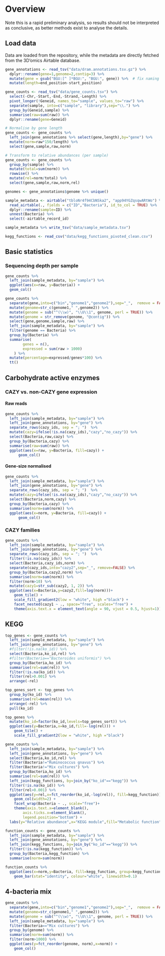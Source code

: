 # Overview

Note this is a rapid preliminary analysis, so results should not be interpreted as conclusive, as better methods exist to analyse the details.

## Load data

Data are loaded from the repository, while the metadata are directly fetched from the 3D'omics Airtable database.

```r
gene_annotations <- read_tsv("data/dram.annotations.tsv.gz") %>% 
  dplyr::rename(gene=1,genome=2,contig=3) %>% 
  mutate(gene = gsub("BGU:[^ ]*BGU:", "BGU:", gene)) %>%  # fix naming error
  mutate(length=end_position-start_position)

gene_counts <- read_tsv("data/gene_counts.tsv") %>% 
  select(-Chr,-Start,-End,-Strand,-Length) %>% 
  pivot_longer(!Geneid, names_to="sample", values_to="raw") %>%
  separate(sample, into=c("sample", "library"),sep="\\.") %>% 
  group_by(Geneid,sample) %>% 
  summarise(raw=sum(raw)) %>% 
  dplyr::rename(gene=Geneid)

# Normalise by gene length
gene_counts <- gene_counts %>% 
  left_join(gene_annotations %>% select(gene,length),by="gene") %>% 
  mutate(norm=raw*150/length) %>% 
  select(gene,sample,raw,norm)

# Transform to relative abundances (per sample)
gene_counts <- gene_counts %>% 
  group_by(sample) %>% 
  mutate(total=sum(norm)) %>% 
  rowwise() %>% 
  mutate(rel=norm/total) %>% 
  select(gene,sample,raw,norm,rel)

genomes <- gene_annotations$genome %>% unique()

sample_metadata <- airtable("tbloNr4f94CbNSka2", "app94YGZqsqwARtWo") %>%
  read_airtable(., fields = c("ID","Bacteria"), id_to_col = TRUE) %>% 
  dplyr::rename(sample=ID) %>% 
  unnest(Bacteria) %>% 
  select(-airtable_record_id)

sample_metadata %>% write_tsv("data/sample_metadata.tsv")

kegg_functions <- read_csv("data/kegg_functions_pivoted_clean.csv")
```

## Basic statistics

### Sequencing depth per sample

```r
gene_counts %>% 
  left_join(sample_metadata, by="sample") %>% 
  ggplot(aes(x=raw, y=Bacteria)) +
  geom_col()
```

```r
gene_counts %>% 
  separate(gene,into=c("bin","genome1","genome2"),sep="_",  remove = FALSE) %>% 
  mutate(genome=str_c(genome1," ",genome2)) %>%
  mutate(genome = sub("^(\\w)", "\\U\\1", genome, perl = TRUE)) %>% 
  mutate(genome = str_remove(genome, "@contig")) %>% 
  select(gene,genome,sample,raw) %>% 
  left_join(sample_metadata, by="sample") %>% 
  filter(genome == Bacteria) %>% 
  group_by(Bacteria) %>% 
  summarise(
        genes = n(),                        
        expressed = sum(raw > 1000) 
    ) %>% 
  mutate(percentage=expressed/genes*100) %>% 
  tt()
```

## Carbohydrate active enzymes

### CAZY vs. non-CAZY gene expression

#### Raw reads

```r
gene_counts %>% 
  left_join(sample_metadata, by="sample") %>% 
  left_join(gene_annotations, by="gene") %>% 
  separate_rows(cazy_ids, sep = "; ")  %>% 
  mutate(cazy=ifelse(!is.na(cazy_ids),"cazy","no_cazy")) %>% 
  select(Bacteria,raw,cazy) %>% 
  group_by(Bacteria,cazy) %>% 
  summarise(raw=sum(raw)) %>% 
  ggplot(aes(x=raw, y=Bacteria, fill=cazy)) +
      geom_col()
```

#### Gene-size normalised

```r
gene_counts %>% 
  left_join(sample_metadata, by="sample") %>% 
  left_join(gene_annotations, by="gene") %>% 
  separate_rows(cazy_ids, sep = "; ")  %>% 
  mutate(cazy=ifelse(!is.na(cazy_ids),"cazy","no_cazy")) %>% 
  select(Bacteria,norm,cazy) %>% 
  group_by(Bacteria,cazy) %>% 
  summarise(norm=sum(norm)) %>% 
  ggplot(aes(x=norm, y=Bacteria, fill=cazy)) +
      geom_col()
```

### CAZY families

```r
gene_counts %>% 
  left_join(sample_metadata, by="sample") %>% 
  left_join(gene_annotations, by="gene") %>% 
  separate_rows(cazy_ids, sep = "; ")  %>% 
  filter(!is.na(cazy_ids)) %>%
  select(Bacteria,cazy_ids,norm) %>% 
  separate(cazy_ids,into="cazy2",sep="_", remove=FALSE) %>%
  group_by(Bacteria,cazy2,norm) %>% 
  summarise(norm=sum(norm)) %>% 
  filter(norm>10) %>% 
  mutate(cazy1=str_sub(cazy2, 1, 2)) %>%
  ggplot(aes(x=Bacteria,y=cazy2,fill=log(norm)))+
    geom_tile() +
    scale_fill_gradient2(low = "white", high ="black") +
    facet_nested(cazy1 ~ ., space="free", scales="free") +
    theme(axis.text.x = element_text(angle = 90, vjust = 0.5, hjust=1))
```

## KEGG

```r
top_genes <- gene_counts %>% 
  left_join(sample_metadata, by="sample") %>% 
  left_join(gene_annotations, by="gene") %>% 
  #filter(!is.na(ko_id)) %>% 
  select(Bacteria,ko_id,rel) %>% 
  #filter(Bacteria=="Bacteroides uniformis") %>% 
  group_by(Bacteria,ko_id) %>% 
  summarise(rel=sum(rel)) %>% 
  filter(!is.na(ko_id)) %>% 
  filter(rel>0.001) %>% 
  arrange(-rel) 

top_genes_sort <- top_genes %>% 
  group_by(ko_id) %>% 
  summarise(rel=mean(rel)) %>% 
  arrange(-rel) %>% 
  pull(ko_id)

top_genes %>% 
  mutate(ko_id=factor(ko_id,levels=top_genes_sort)) %>% 
  ggplot(aes(y=Bacteria,x=ko_id,fill=-log(rel))) + 
    geom_tile() + 
    scale_fill_gradient2(low = "white", high ="black")
```

```r
gene_counts %>% 
  left_join(sample_metadata, by="sample") %>% 
  left_join(gene_annotations, by="gene") %>% 
  select(Bacteria,ko_id,rel) %>% 
  filter(Bacteria!="Ruminococcus gnavus") %>% 
  filter(Bacteria!="Mix cultures") %>% 
  group_by(Bacteria,ko_id) %>% 
  summarise(rel=sum(rel)) %>% 
  left_join(kegg_functions, by=join_by("ko_id"=="kegg")) %>% 
  filter(!is.na(ko_id)) %>% 
  filter(rel>0.001) %>% 
  ggplot(aes(y=rel,x=fct_reorder(ko_id,-log(rel)), fill=kegg_function)) + 
    geom_col(width=2) +
    facet_wrap(Bacteria ~ ., scale="free")+
    theme(axis.text.x=element_blank(),
        axis.ticks.x=element_blank(),
        legend.position="bottom") +
  labs(y="Relative abundance",x="KEGG module",fill="Metabolic function") 
```

```r
function_counts <- gene_counts %>% 
  left_join(sample_metadata, by="sample") %>% 
  left_join(gene_annotations, by="gene") %>% 
  left_join(kegg_functions, by=join_by("ko_id"=="kegg")) %>% 
  filter(!is.na(kegg_function)) %>% 
  group_by(Bacteria,kegg_function) %>% 
  summarise(norm=sum(norm))

function_counts %>% 
  ggplot(aes(x=norm,y=Bacteria, fill=kegg_function, group=kegg_function)) + 
    geom_bar(stat="identity", colour="white", linewidth=0.1)

```

## 4-bacteria mix

```r
gene_counts %>% 
  separate(gene,into=c("bin","genome1","genome2"),sep="_",  remove = FALSE) %>% 
  mutate(genome=str_c(genome1," ",genome2)) %>%
  mutate(genome = sub("^(\\w)", "\\U\\1", genome, perl = TRUE)) %>% 
  left_join(sample_metadata, by="sample") %>% 
  filter(Bacteria=="Mix cultures") %>% 
  group_by(genome) %>% 
  summarise(norm=sum(norm)) %>% 
  filter(norm>1000) %>% 
  ggplot(aes(y=fct_reorder(genome, norm),x=norm)) +
    geom_col()

```
